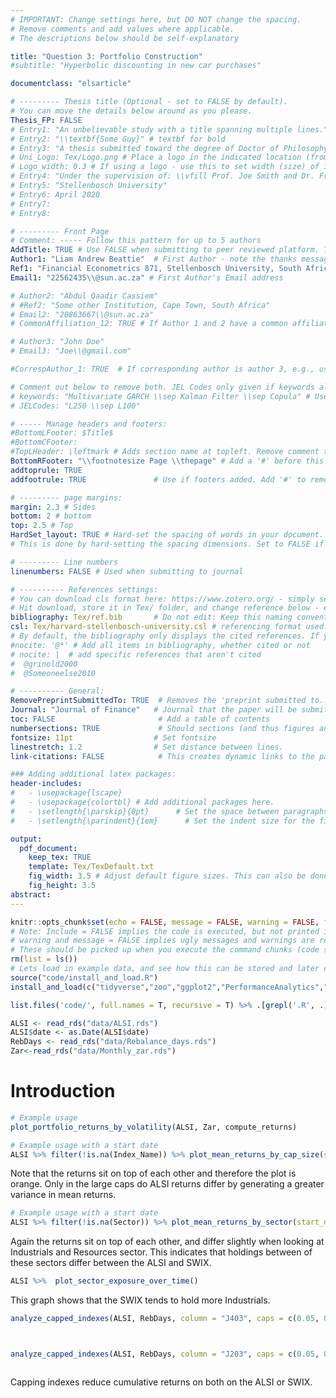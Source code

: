 ```yaml
---
# IMPORTANT: Change settings here, but DO NOT change the spacing.
# Remove comments and add values where applicable.
# The descriptions below should be self-explanatory

title: "Question 3: Portfolio Construction"
#subtitle: "Hyperbolic discounting in new car purchases"

documentclass: "elsarticle"

# --------- Thesis title (Optional - set to FALSE by default).
# You can move the details below around as you please.
Thesis_FP: FALSE
# Entry1: "An unbelievable study with a title spanning multiple lines."
# Entry2: "\\textbf{Some Guy}" # textbf for bold
# Entry3: "A thesis submitted toward the degree of Doctor of Philosophy"
# Uni_Logo: Tex/Logo.png # Place a logo in the indicated location (from your root, e.g. defaults to ~/Tex/Logo.png) and uncomment this line. Leave uncommented for no image
# Logo_width: 0.3 # If using a logo - use this to set width (size) of image
# Entry4: "Under the supervision of: \\vfill Prof. Joe Smith and Dr. Frank Smith"
# Entry5: "Stellenbosch University"
# Entry6: April 2020
# Entry7:
# Entry8:

# --------- Front Page
# Comment: ----- Follow this pattern for up to 5 authors
AddTitle: TRUE # Use FALSE when submitting to peer reviewed platform. This will remove author names.
Author1: "Liam Andrew Beattie"  # First Author - note the thanks message displayed as an italic footnote of first page.
Ref1: "Financial Econometrics 871, Stellenbosch University, South Africa" # First Author's Affiliation
Email1: "22562435\\@sun.ac.za" # First Author's Email address

# Author2: "Abdul Qaadir Cassiem"
# #Ref2: "Some other Institution, Cape Town, South Africa"
# Email2: "20863667\\@sun.ac.za"
# CommonAffiliation_12: TRUE # If Author 1 and 2 have a common affiliation. Works with _13, _23, etc.

# Author3: "John Doe"
# Email3: "Joe\\@gmail.com"

#CorrespAuthor_1: TRUE  # If corresponding author is author 3, e.g., use CorrespAuthor_3: TRUE

# Comment out below to remove both. JEL Codes only given if keywords also given.
# keywords: "Multivariate GARCH \\sep Kalman Filter \\sep Copula" # Use \\sep to separate
# JELCodes: "L250 \\sep L100"

# ----- Manage headers and footers:
#BottomLFooter: $Title$
#BottomCFooter:
#TopLHeader: \leftmark # Adds section name at topleft. Remove comment to add it.
BottomRFooter: "\\footnotesize Page \\thepage" # Add a '#' before this line to remove footer.
addtoprule: TRUE
addfootrule: TRUE               # Use if footers added. Add '#' to remove line.

# --------- page margins:
margin: 2.3 # Sides
bottom: 2 # bottom
top: 2.5 # Top
HardSet_layout: TRUE # Hard-set the spacing of words in your document. This will stop LaTeX squashing text to fit on pages, e.g.
# This is done by hard-setting the spacing dimensions. Set to FALSE if you want LaTeX to optimize this for your paper.

# --------- Line numbers
linenumbers: FALSE # Used when submitting to journal

# ---------- References settings:
# You can download cls format here: https://www.zotero.org/ - simply search for your institution. You can also edit and save cls formats here: https://editor.citationstyles.org/about/
# Hit download, store it in Tex/ folder, and change reference below - easy.
bibliography: Tex/ref.bib       # Do not edit: Keep this naming convention and location.
csl: Tex/harvard-stellenbosch-university.csl # referencing format used.
# By default, the bibliography only displays the cited references. If you want to change this, you can comment out one of the following:
#nocite: '@*' # Add all items in bibliography, whether cited or not
# nocite: |  # add specific references that aren't cited
#  @grinold2000
#  @Someoneelse2010

# ---------- General:
RemovePreprintSubmittedTo: TRUE  # Removes the 'preprint submitted to...' at bottom of titlepage
Journal: "Journal of Finance"   # Journal that the paper will be submitting to, if RemovePreprintSubmittedTo is set to TRUE.
toc: FALSE                       # Add a table of contents
numbersections: TRUE             # Should sections (and thus figures and tables) be numbered?
fontsize: 11pt                  # Set fontsize
linestretch: 1.2                # Set distance between lines.
link-citations: FALSE            # This creates dynamic links to the papers in reference list.

### Adding additional latex packages:
header-includes:
#   - \usepackage{lscape}
#   - \usepackage{colortbl} # Add additional packages here.
#   - \setlength{\parskip}{0pt}      # Set the space between paragraphs to 0pt
#   - \setlength{\parindent}{1em}      # Set the indent size for the first line of paragraphs (adjust as needed)

output:
  pdf_document:
    keep_tex: TRUE
    template: Tex/TexDefault.txt
    fig_width: 3.5 # Adjust default figure sizes. This can also be done in the chunks of the text.
    fig_height: 3.5
abstract: 
---
```


<!-- First: Set your default preferences for chunk options: -->

<!-- If you want a chunk's code to be printed, set echo = TRUE. message = FALSE stops R printing ugly package loading details in your final paper too. I also suggest setting warning = FALSE and checking for warnings in R, else you might find ugly warnings in your paper. -->

```r
knitr::opts_chunk$set(echo = FALSE, message = FALSE, warning = FALSE, fig.width = 6, fig.height = 5, fig.pos="H", fig.pos = 'H')
# Note: Include = FALSE implies the code is executed, but not printed in your pdf.
# warning and message = FALSE implies ugly messages and warnings are removed from your pdf.
# These should be picked up when you execute the command chunks (code sections below) in your rmd, not printed in your paper!
rm(list = ls())
# Lets load in example data, and see how this can be stored and later called from your 'data' folder.
source("code/install_and_load.R")
install_and_load(c("tidyverse","zoo","ggplot2","PerformanceAnalytics","lubridate","ggExtra","xts","tbl2xts","ggridges"))

list.files('code/', full.names = T, recursive = T) %>% .[grepl('.R', .)] %>% as.list() %>% walk(~source(.))

ALSI <- read_rds("data/ALSI.rds")
ALSI$date <- as.Date(ALSI$date)
RebDays <- read_rds("data/Rebalance_days.rds")
Zar<-read_rds("data/Monthly_zar.rds")

```


<!-- ############################## -->
<!-- # Start Writing here: -->
<!-- ############################## -->

# Introduction \label{Introduction}

```r
# Example usage
plot_portfolio_returns_by_volatility(ALSI, Zar, compute_returns)
```




```r


# Example usage with a start date
ALSI %>% filter(!is.na(Index_Name)) %>% plot_mean_returns_by_cap_size(start_date = "2020-06-01")
```
Note that the returns sit on top of each other and therefore the plot is orange.  Only in the large caps do ALSI returns differ by generating a greater variance in mean returns.


```r


# Example usage with a start date
ALSI %>% filter(!is.na(Sector)) %>% plot_mean_returns_by_sector(start_date = "2020-06-01")
```


Again the returns sit on top of each other, and differ slightly when looking at Industrials and Resources sector. This indicates that holdings between of these sectors differ between the ALSI and SWIX.









```r
ALSI %>%  plot_sector_exposure_over_time()

```
This graph shows that the SWIX tends to hold more Industrials.





```r
analyze_capped_indexes(ALSI, RebDays, column = "J403", caps = c(0.05, 0.10))




```


```r
analyze_capped_indexes(ALSI, RebDays, column = "J203", caps = c(0.05, 0.10))



```

Capping indexes reduce cumulative returns on both on the ALSI or SWIX.


